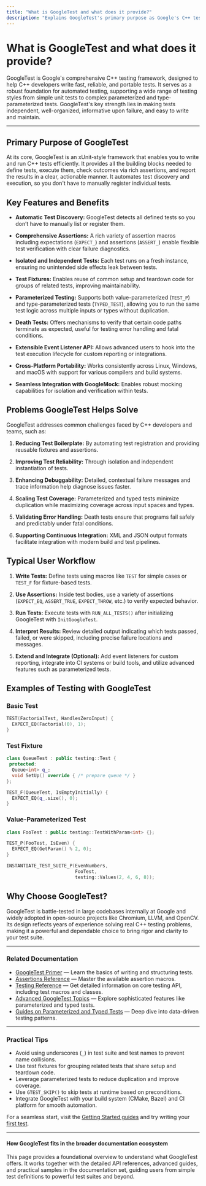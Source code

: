 ```yaml
---
title: "What is GoogleTest and what does it provide?"
description: "Explains GoogleTest's primary purpose as Google's C++ test framework, highlighting its value-proposition, supported use cases, and the problems it helps solve for C++ developers and teams."
---
```


# What is GoogleTest and what does it provide?

GoogleTest is Google's comprehensive C++ testing framework, designed to help C++ developers write fast, reliable, and portable tests. It serves as a robust foundation for automated testing, supporting a wide range of testing styles from simple unit tests to complex parameterized and type-parameterized tests. GoogleTest's key strength lies in making tests independent, well-organized, informative upon failure, and easy to write and maintain.

---

## Primary Purpose of GoogleTest

At its core, GoogleTest is an xUnit-style framework that enables you to write and run C++ tests efficiently. It provides all the building blocks needed to define tests, execute them, check outcomes via rich assertions, and report the results in a clear, actionable manner. It automates test discovery and execution, so you don't have to manually register individual tests.


## Key Features and Benefits

- **Automatic Test Discovery:** GoogleTest detects all defined tests so you don’t have to manually list or register them.

- **Comprehensive Assertions:** A rich variety of assertion macros including expectations (`EXPECT_`) and assertions (`ASSERT_`) enable flexible test verification with clear failure diagnostics.

- **Isolated and Independent Tests:** Each test runs on a fresh instance, ensuring no unintended side effects leak between tests.

- **Test Fixtures:** Enables reuse of common setup and teardown code for groups of related tests, improving maintainability.

- **Parameterized Testing:** Supports both value-parameterized (`TEST_P`) and type-parameterized tests (`TYPED_TEST`), allowing you to run the same test logic across multiple inputs or types without duplication.

- **Death Tests:** Offers mechanisms to verify that certain code paths terminate as expected, useful for testing error handling and fatal conditions.

- **Extensible Event Listener API:** Allows advanced users to hook into the test execution lifecycle for custom reporting or integrations.

- **Cross-Platform Portability:** Works consistently across Linux, Windows, and macOS with support for various compilers and build systems.

- **Seamless Integration with GoogleMock:** Enables robust mocking capabilities for isolation and verification within tests.


## Problems GoogleTest Helps Solve

GoogleTest addresses common challenges faced by C++ developers and teams, such as:

1. **Reducing Test Boilerplate:** By automating test registration and providing reusable fixtures and assertions.

2. **Improving Test Reliability:** Through isolation and independent instantiation of tests.

3. **Enhancing Debuggability:** Detailed, contextual failure messages and trace information help diagnose issues faster.

4. **Scaling Test Coverage:** Parameterized and typed tests minimize duplication while maximizing coverage across input spaces and types.

5. **Validating Error Handling:** Death tests ensure that programs fail safely and predictably under fatal conditions.

6. **Supporting Continuous Integration:** XML and JSON output formats facilitate integration with modern build and test pipelines.


## Typical User Workflow

1. **Write Tests:** Define tests using macros like `TEST` for simple cases or `TEST_F` for fixture-based tests.

2. **Use Assertions:** Inside test bodies, use a variety of assertions (`EXPECT_EQ`, `ASSERT_TRUE`, `EXPECT_THROW`, etc.) to verify expected behavior.

3. **Run Tests:** Execute tests with `RUN_ALL_TESTS()` after initializing GoogleTest with `InitGoogleTest`.

4. **Interpret Results:** Review detailed output indicating which tests passed, failed, or were skipped, including precise failure locations and messages.

5. **Extend and Integrate (Optional):** Add event listeners for custom reporting, integrate into CI systems or build tools, and utilize advanced features such as parameterized tests.


## Examples of Testing with GoogleTest

### Basic Test

```cpp
TEST(FactorialTest, HandlesZeroInput) {
  EXPECT_EQ(Factorial(0), 1);
}
```

### Test Fixture

```cpp
class QueueTest : public testing::Test {
 protected:
  Queue<int> q_;
  void SetUp() override { /* prepare queue */ }
};

TEST_F(QueueTest, IsEmptyInitially) {
  EXPECT_EQ(q_.size(), 0);
}
```

### Value-Parameterized Test

```cpp
class FooTest : public testing::TestWithParam<int> {};

TEST_P(FooTest, IsEven) {
  EXPECT_EQ(GetParam() % 2, 0);
}

INSTANTIATE_TEST_SUITE_P(EvenNumbers,
                         FooTest,
                         testing::Values(2, 4, 6, 8));
```


## Why Choose GoogleTest?

GoogleTest is battle-tested in large codebases internally at Google and widely adopted in open-source projects like Chromium, LLVM, and OpenCV. Its design reflects years of experience solving real C++ testing problems, making it a powerful and dependable choice to bring rigor and clarity to your test suite.


---

### Related Documentation

- [GoogleTest Primer](primer.md) — Learn the basics of writing and structuring tests.
- [Assertions Reference](reference/assertions.md) — Master the available assertion macros.
- [Testing Reference](docs/reference/testing.md) — Get detailed information on core testing API, including test macros and classes.
- [Advanced GoogleTest Topics](advanced.md) — Explore sophisticated features like parameterized and typed tests.
- [Guides on Parameterized and Typed Tests](guides/core-testing-workflows/parameterized-and-typed-tests.md) — Deep dive into data-driven testing patterns.


---

### Practical Tips

- Avoid using underscores (`_`) in test suite and test names to prevent name collisions.
- Use test fixtures for grouping related tests that share setup and teardown code.
- Leverage parameterized tests to reduce duplication and improve coverage.
- Use `GTEST_SKIP()` to skip tests at runtime based on preconditions.
- Integrate GoogleTest with your build system (CMake, Bazel) and CI platform for smooth automation.


For a seamless start, visit the [Getting Started guides](getting-started/setup-overview/installation-guide.md) and try writing your [first test](getting-started/first-steps-validation/writing-first-test.md).


---

#### How GoogleTest fits in the broader documentation ecosystem

This page provides a foundational overview to understand what GoogleTest offers. It works together with the detailed API references, advanced guides, and practical samples in the documentation set, guiding users from simple test definitions to powerful test suites and beyond.
